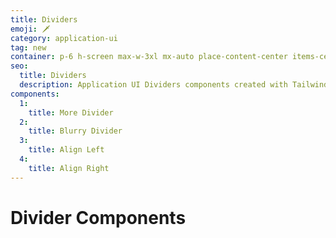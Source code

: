 ```yaml
---
title: Dividers
emoji: 🗡️
category: application-ui
tag: new
container: p-6 h-screen max-w-3xl mx-auto place-content-center items-center
seo:
  title: Dividers
  description: Application UI Dividers components created with Tailwind CSS
components:
  1:
    title: More Divider
  2:
    title: Blurry Divider
  3:
    title: Align Left
  4:
    title: Align Right
---
```


# Divider Components

<CollectionList
  componentsData={componentsData}
  componentContainer={componentContainer}
/>
